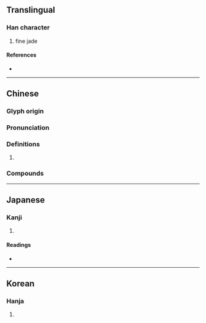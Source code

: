 {{character info}}
==Translingual==

===Han character===
{{Han char|rn=96|rad=玉|as=14|sn=18|four=11163|canj=MGYBU|ids=⿰𤣩睿}}

# fine jade

====References====
* {{Han ref|kx=0744.170|dkj=21311|dj=1153.040|hdz=21143.050|uh=74BF|ud=29887|bh=C27B|bd=49787}}

----

==Chinese==
{{zh-forms|s=璇}}
===Glyph origin===
{{Han etym}}

===Pronunciation===
{{zh-pron
|m=xuán
|m-s=
|dg=
|c=syun4
|c-t=
|g=
|h=pfs=
|j=
|mb=
|md=
|mn=
|mn-t=
|w=
|x=
|mc=y
|oc=y
|cat=n
}}

===Definitions===
{{zh-hanzi}}

# {{rfdef|zh}}

===Compounds===
{{zh-der|璿璣:xuánjī|璿圖}}

----

==Japanese==

===Kanji===
{{ja-kanji|grade=|rs=玉14}}

# {{rfdef|ja|sort=玉14}}

====Readings====
* {{ja-readings|on=[[せん]] (sen), [[ぜん]] (zen), [[けい]] (kei), [[け]] (ke)|kun=|nanori=}}

----

==Korean==

===Hanja===
{{ko-hanja|hangeul=선|eumhun=|rv=seon|mr=sŏn|y=sen}}

# {{rfdef|ko|sort=玉14}}